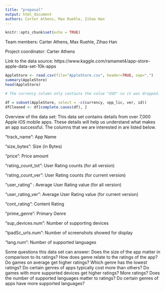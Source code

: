 ```yaml
---
title: "proposal"
output: html_document
authors: Carter Athens, Max Ruehle, Zihao Han
---
```


```r
knitr::opts_chunk$set(echo = TRUE)
```


Team members: Carter Athens, Max Ruehle, Zihao Han

Project coordinator: Carter Athens


Link to the data source: https://www.kaggle.com/ramamet4/app-store-apple-data-set-10k-apps
```r
AppleStore <- read.csv(file="AppleStore.csv", header=TRUE, sep=",")
summary(AppleStore)
head(AppleStore)
```


```r
# The currency column only contains the value "USD" so it was dropped. Also columns vpp_lic, ver, and id are unnecessary/ meaningless. Then we need to drop any rows that contain invalid info.

df = subset(AppleStore, select = -c(currency, vpp_lic, ver, id))
dfCleaned <- df[complete.cases(df), ]
```


Overview of the data set: This data set contains details from over 7,000 Apple iOS mobile apps. These details will help us understand what makes an app successful. The columns that we are interested in are listed below.

"track_name": App Name

"size_bytes": Size (in Bytes)

"price": Price amount

"rating_count_tot": User Rating counts (for all version)

"rating_count_ver": User Rating counts (for current version)

"user_rating" : Average User Rating value (for all version)

"user_rating_ver": Average User Rating value (for current version)

"cont_rating": Content Rating

"prime_genre": Primary Genre

"sup_devices.num": Number of supporting devices

"ipadSc_urls.num": Number of screenshots showed for display

"lang.num": Number of supported languages


Some questions this data set can answer:
Does the size of the app matter in comparison to its ratings?
How does genre relate to the ratings of the app? Do games on average get higher ratings?
Which genre has the lowest ratings?
Do certain genres of apps typically cost more than others?
Do games with more supported devices get higher ratings? More ratings?
Does the number of supported languages matter to ratings?
Do certain genres of apps have more supported languages?